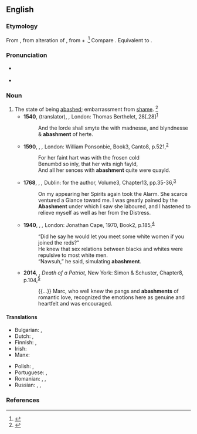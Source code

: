 ==English==

===Etymology===
From {{inh|en|enm|abaishment}}, from {{der|en|frm|abaissement|t=astonishment}} alteration of {{m|frm|esbaissement}}, from {{m|frm|esbaiss}} + {{m|frm|-ment}}.<ref>{{R:MW3 1976|page=2}}</ref> Compare {{cog|fr|ébahissement}}. Equivalent to {{af|en|abash|-ment}}.

===Pronunciation===
* {{a|RP}} {{IPA|en|/əˈbæʃ.mənt/}}
* {{a|GenAm}} {{IPA|en|/əˈbæʃ.mənt/}}

===Noun===
{{en-noun|~}}

# The state of being [[abashed]]; embarrassment from [[shame]]. {{defdate|First attested from 1350 to 1470.}}<ref>{{R:SOED5|page=2}}</ref>
#* '''1540''', {{w|Myles Coverdale}} (translator), ''{{w|Great Bible|The Byble in Englyshe}},'' London: Thomas Berthelet, {{w|Deuteronomy}} 28[.28]<sup>[http://name.umdl.umich.edu/A10405.0001.001]</sup>
#*: And the lorde shall smyte the with madnesse, and blyndnesse & '''abashment''' of herte.
#* '''1590''', {{w|Edmund Spenser}}, ''{{w|The Faerie Queene}},'' London: William Ponsonbie, Book{{nbsp}}3, Canto{{nbsp}}8, p.{{nbsp}}521,<sup>[http://name.umdl.umich.edu/A12777.0001.001]</sup>
#*: For her faint hart was with the frosen cold
#*: Benumbd so inly, that her wits nigh fayld,
#*: And all her sences with '''abashment''' quite were quayld.
#* '''1768''', {{w|Henry Brooke (writer)|Henry Brooke}}, ''{{w|The Fool of Quality}},'' Dublin: for the author, Volume{{nbsp}}3, Chapter{{nbsp}}13, pp.{{nbsp}}35-36,<sup>[http://name.umdl.umich.edu/004836069.0001.003]</sup>
#*: On my appearing her Spirits again took the Alarm. She scarce ventured a Glance toward me. I was greatly pained by the '''Abashment''' under which I saw she laboured, and I hastened to relieve myself as well as her from the Distress.
#* '''1940''', {{w|Richard Wright (author)|Richard Wright}}, ''{{w|Native Son}},'' London: Jonathan Cape, 1970, Book{{nbsp}}2, p.{{nbsp}}185,<sup>[https://archive.org/details/in.ernet.dli.2015.499539/page/n221]</sup>
#*: “Did he say he would let you meet some white women if you joined the reds?”
#*: He knew that sex relations between blacks and whites were repulsive to most white men.
#*: “Nawsuh,” he said, simulating '''abashment'''.
#* '''2014''', {{w|Don Gutteridge (writer)|Don Gutteridge}}, ''Death of a Patriot,'' New York: Simon & Schuster, Chapter{{nbsp}}8, p.{{nbsp}}104,<sup>[https://archive.org/details/deathofpatriotma0000gutt]</sup>
#*: {{...}} Marc, who well knew the pangs and '''abashments''' of romantic love, recognized the emotions here as genuine and heartfelt and was encouraged.

====Translations====
{{trans-top|the state of being abashed; confusion from shame}}
* Bulgarian: {{t|bg|засраменост|sc=Cyrl}}, {{t+|bg|смущение|sc=Cyrl}}
* Dutch: {{t+|nl|verlegenheid|f}}, {{t|nl|moeilijk parket}}
* Finnish: {{t+|fi|häpeä}}, {{t+|fi|hämminki}}
* Irish: {{t|ga|cotadh|m}}
* Manx: {{t|gv|nearey|f}}
{{trans-mid}}
* Polish: {{t+|pl|zmieszanie|n}}, {{t+|pl|zakłopotanie|n}}
* Portuguese: {{t+|pt|confusão}}, {{t+|pt|vergonha}}
* Romanian: {{t+|ro|jenă|f}}, {{t+|ro|rușine|f}}, {{t+|ro|rușinare|f}}
* Russian: {{t+|ru|расте́рянность|f}}, {{t+|ru|смуще́ние|n}}, {{t+|ru|замеша́тельство|n}}
{{trans-bottom}}

===References===
<references/>